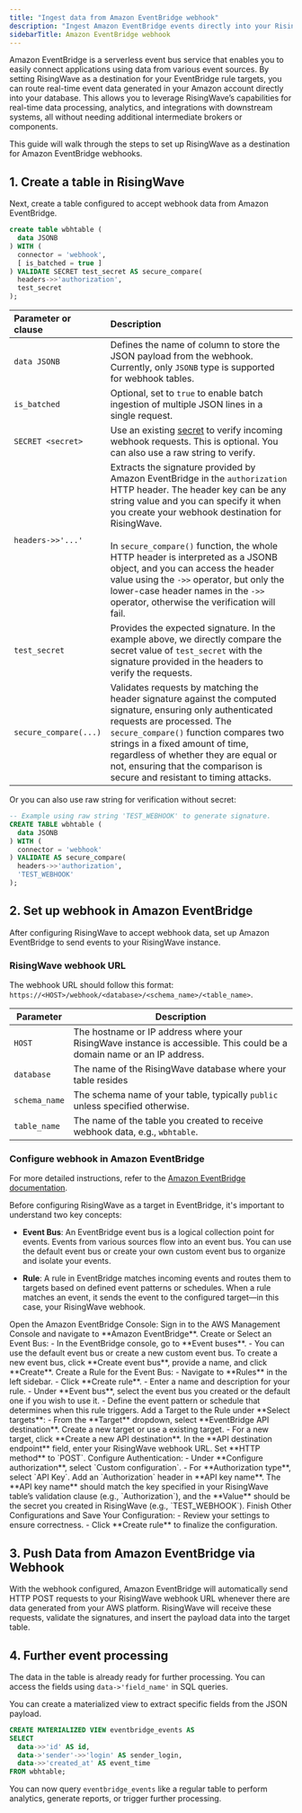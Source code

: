 ```yaml
---
title: "Ingest data from Amazon EventBridge webhook"
description: "Ingest Amazon EventBridge events directly into your RisingWave database for real-time processing and analytics."
sidebarTitle: Amazon EventBridge webhook
---
```


Amazon EventBridge is a serverless event bus service that enables you to easily connect applications using data from various event sources. By setting RisingWave as a destination for your EventBridge rule targets, you can route real-time event data generated in your Amazon account directly into your database. This allows you to leverage RisingWave’s capabilities for real-time data processing, analytics, and integrations with downstream systems, all without needing additional intermediate brokers or components.


This guide will walk through the steps to set up RisingWave as a destination for Amazon EventBridge webhooks.

## 1. Create a table in RisingWave

Next, create a table configured to accept webhook data from Amazon EventBridge.

```sql
create table wbhtable (
  data JSONB
) WITH (
  connector = 'webhook',
  [ is_batched = true ]
) VALIDATE SECRET test_secret AS secure_compare(
  headers->>'authorization',
  test_secret
);
```

| Parameter or clause | Description |
| :--------- | :-----------|
| `data JSONB` | Defines the name of column to store the JSON payload from the webhook. Currently, only `JSONB` type is supported for webhook tables. |
| `is_batched` | Optional, set to `true` to enable batch ingestion of multiple JSON lines in a single request. |
| `SECRET <secret>` | Use an existing [secret](/operate/manage-secrets) to verify incoming webhook requests. This is optional. You can also use a raw string to verify.|
| `headers->>'...'` | Extracts the signature provided by Amazon EventBridge in the `authorization` HTTP header. The header key can be any string value and you can specify it when you create your webhook destination for RisingWave. <br/> <br/> In `secure_compare()` function, the whole HTTP header is interpreted as a JSONB object, and you can access the header value using the `->>` operator, but only the lower-case header names in the `->>` operator, otherwise the verification will fail. |
| `test_secret` | Provides the expected signature. In the example above, we directly compare the secret value of `test_secret` with the signature provided in the headers to verify the requests. |
| `secure_compare(...)` | Validates requests by matching the header signature against the computed signature, ensuring only authenticated requests are processed. The `secure_compare()` function compares two strings in a fixed amount of time, regardless of whether they are equal or not, ensuring that the comparison is secure and resistant to timing attacks. |

Or you can also use raw string for verification without secret:

```sql
-- Example using raw string 'TEST_WEBHOOK' to generate signature.
CREATE TABLE wbhtable (
  data JSONB
) WITH (
  connector = 'webhook'
) VALIDATE AS secure_compare(
  headers->>'authorization',
  'TEST_WEBHOOK'
);
```

## 2. Set up webhook in Amazon EventBridge

After configuring RisingWave to accept webhook data, set up Amazon EventBridge to send events to your RisingWave instance.

### RisingWave webhook URL

The webhook URL should follow this format:
`https://<HOST>/webhook/<database>/<schema_name>/<table_name>`.

| Parameter | Description |
|-----------|-------------|
| `HOST` | The hostname or IP address where your RisingWave instance is accessible. This could be a domain name or an IP address. |
| `database` | The name of the RisingWave database where your table resides |
| `schema_name` | The schema name of your table, typically `public` unless specified otherwise. |
| `table_name` | The name of the table you created to receive webhook data, e.g., `wbhtable`. |


### Configure webhook in Amazon EventBridge

For more detailed instructions, refer to the [Amazon EventBridge documentation](https://docs.aws.amazon.com/eventbridge/latest/userguide/eb-setup.html).

Before configuring RisingWave as a target in EventBridge, it's important to understand two key concepts:

- **Event Bus**: An EventBridge event bus is a logical collection point for events. Events from various sources flow into an event bus. You can use the default event bus or create your own custom event bus to organize and isolate your events.

- **Rule**: A rule in EventBridge matches incoming events and routes them to targets based on defined event patterns or schedules. When a rule matches an event, it sends the event to the configured target—in this case, your RisingWave webhook.

<Steps>
<Step>
Open the Amazon EventBridge Console:  
Sign in to the AWS Management Console and navigate to **Amazon EventBridge**.
</Step>
<Step>
Create or Select an Event Bus:  
- In the EventBridge console, go to **Event buses**.  
- You can use the default event bus or create a new custom event bus. To create a new event bus, click **Create event bus**, provide a name, and click **Create**.
</Step>
<Step>
Create a Rule for the Event Bus:  
- Navigate to **Rules** in the left sidebar.  
- Click **Create rule**.  
- Enter a name and description for your rule.
- Under **Event bus**, select the event bus you created or the default one if you wish to use it.
- Define the event pattern or schedule that determines when this rule triggers.
</Step>
<Step>
Add a Target to the Rule under **Select targets**:  
- From the **Target** dropdown, select **EventBridge API destination**. Create a new target or use a existing target.
- For a new target, click **Create a new API destination**. In the **API destination endpoint** field, enter your RisingWave webhook URL. Set **HTTP method** to `POST`.  
</Step>
<Step>
Configure Authentication:  
- Under **Configure authorization**, select `Custom configuration`.
- For **Authorization type**, select `API Key`. Add an `Authorization` header in **API key name**. The **API key name** should match the key specified in your RisingWave table’s validation clause (e.g., `Authorization`), and the **Value** should be the secret you created in RisingWave (e.g., `TEST_WEBHOOK`).
</Step>
<Step>
Finish Other Configurations and Save Your Configuration:  
- Review your settings to ensure correctness.  
- Click **Create rule** to finalize the configuration.
</Step>
</Steps>

## 3. Push Data from Amazon EventBridge via Webhook

With the webhook configured, Amazon EventBridge will automatically send HTTP POST requests to your RisingWave webhook URL whenever there are data generated from your AWS platform. RisingWave will receive these requests, validate the signatures, and insert the payload data into the target table.

## 4. Further event processing

The data in the table is already ready for further processing. You can access the fields using `data->'field_name'` in SQL queries.

You can create a materialized view to extract specific fields from the JSON payload.

```sql
CREATE MATERIALIZED VIEW eventbridge_events AS
SELECT
  data->>'id' AS id,
  data->'sender'->>'login' AS sender_login,
  data->>'created_at' AS event_time
FROM wbhtable;
```

You can now query `eventbridge_events` like a regular table to perform analytics, generate reports, or trigger further processing.